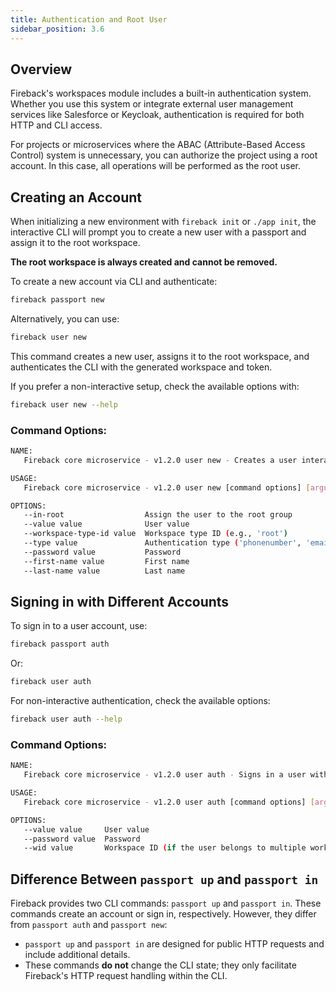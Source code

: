 ```yaml
---
title: Authentication and Root User
sidebar_position: 3.6
---
```


## Overview

Fireback's workspaces module includes a built-in authentication system. Whether you use this system or integrate external user management services like Salesforce or Keycloak, authentication is required for both HTTP and CLI access.

For projects or microservices where the ABAC (Attribute-Based Access Control) system is unnecessary, you can authorize the project using a root account. In this case, all operations will be performed as the root user.

## Creating an Account

When initializing a new environment with `fireback init` or `./app init`, the interactive CLI will prompt you to create a new user with a passport and assign it to the root workspace.

**The root workspace is always created and cannot be removed.**

To create a new account via CLI and authenticate:

```bash
fireback passport new
```

Alternatively, you can use:

```bash
fireback user new
```

This command creates a new user, assigns it to the root workspace, and authenticates the CLI with the generated workspace and token.

If you prefer a non-interactive setup, check the available options with:

```bash
fireback user new --help
```

### Command Options:
```bash
NAME:
   Fireback core microservice - v1.2.0 user new - Creates a user interactively and sets credentials in the workspace config

USAGE:
   Fireback core microservice - v1.2.0 user new [command options] [arguments...]

OPTIONS:
   --in-root                  Assign the user to the root group
   --value value              User value
   --workspace-type-id value  Workspace type ID (e.g., 'root')
   --type value               Authentication type ('phonenumber', 'email')
   --password value           Password
   --first-name value         First name
   --last-name value          Last name
```

## Signing in with Different Accounts

To sign in to a user account, use:

```bash
fireback passport auth
```

Or:

```bash
fireback user auth
```

For non-interactive authentication, check the available options:

```bash
fireback user auth --help
```

### Command Options:
```bash
NAME:
   Fireback core microservice - v1.2.0 user auth - Signs in a user with passport and password, storing credentials in the environment for CLI usage

USAGE:
   Fireback core microservice - v1.2.0 user auth [command options] [arguments...]

OPTIONS:
   --value value     User value
   --password value  Password
   --wid value       Workspace ID (if the user belongs to multiple workspaces). If not set, the CLI will prompt for selection.
```

## Difference Between `passport up` and `passport in`

Fireback provides two CLI commands: `passport up` and `passport in`. These commands create an account or sign in, respectively. However, they differ from `passport auth` and `passport new`:

- `passport up` and `passport in` are designed for public HTTP requests and include additional details.
- These commands **do not** change the CLI state; they only facilitate Fireback's HTTP request handling within the CLI.

